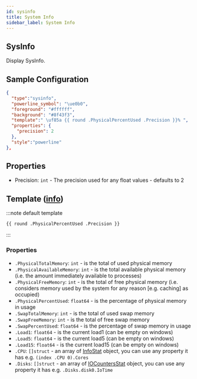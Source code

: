 ```yaml
---
id: sysinfo
title: System Info
sidebar_label: System Info
---
```


## SysInfo

Display SysInfo.

## Sample Configuration

```json
{
  "type":"sysinfo",
  "powerline_symbol": "\ue0b0",
  "foreground": "#ffffff",
  "background": "#8f43f3",
  "template":" \uf85a {{ round .PhysicalPercentUsed .Precision }}% ",
  "properties": {
    "precision": 2
  },
  "style":"powerline"
},
```

## Properties

- Precision: `int` - The precision used for any float values - defaults to 2

## Template ([info][templates])

:::note default template

``` template
{{ round .PhysicalPercentUsed .Precision }}
```

:::

### Properties

- `.PhysicalTotalMemory`: `int` - is the total of used physical memory
- `.PhysicalAvailableMemory`: `int` - is the total available physical memory (i.e. the amount immediately available to processes)
- `.PhysicalFreeMemory`: `int` - is the total of free physical memory (i.e. considers memory used by the system for any reason
[e.g. caching] as occupied)
- `.PhysicalPercentUsed`: `float64` - is the percentage of physical memory in usage
- `.SwapTotalMemory`: `int` - is the total of used swap memory
- `.SwapFreeMemory`: `int` -  is the total of free swap memory
- `.SwapPercentUsed`: `float64` - is the percentage of swap memory in usage
- `.Load1`: `float64` - is the current load1 (can be empty on windows)
- `.Load5`: `float64` - is the current load5 (can be empty on windows)
- `.Load15`: `float64` - is the current load15 (can be empty on windows)
- `.CPU`: `[]struct` - an array of [InfoStat][cpuinfo] object, you can use any property it has e.g. `(index .CPU 0).Cores`
- `.Disks`: `[]struct` - an array of [IOCountersStat][ioinfo] object, you can use any property it has e.g. `.Disks.disk0.IoTime`

[cpuinfo]: https://github.com/shirou/gopsutil/blob/78065a7ce2021f6a78c8d6f586a2683ba501dcec/cpu/cpu.go#L32
[ioinfo]: https://github.com/shirou/gopsutil/blob/e0ec1b9cda4470db704a862282a396986d7e930c/disk/disk.go#L32
[templates]: /docs/configuration/templates
